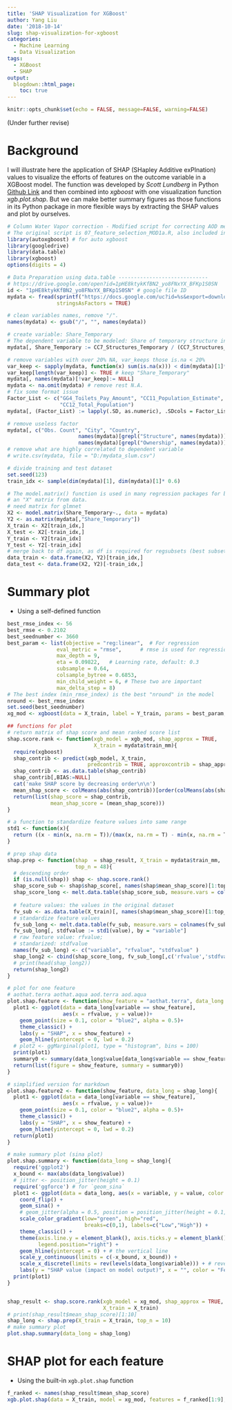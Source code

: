 ```yaml
---
title: 'SHAP Visualization for XGBoost'
author: Yang Liu
date: '2018-10-14'
slug: shap-visualization-for-xgboost
categories:
  - Machine Learning
  - Data Visualization
tags:
  - XGBoost
  - SHAP
output:
  blogdown::html_page:
    toc: true
---
```



```r
knitr::opts_chunk$set(echo = FALSE, message=FALSE, warning=FALSE)
```
(Under further revise)

# Background
I will illustrate here the application of SHAP (SHapley Additive exPlnation) values to visualize the efforts of features on the outcome variable in a XGBoost model.
The function was developed by _Scott Lundberg_ in Python [Github Link](https://github.com/slundberg/shap) and then combined into _xgboost_ with one visualization function _xgb.plot.shap_. But we can make better summary figures as those functions in its Python package in more flexible ways by extracting the SHAP values and plot by ourselves. 

```r
# Column Water Vapor correction - Modified script for correcting AOD measurements 
# The original script is 07_feature_selection_MOD1a.R, also included in this repo.
library(autoxgboost) # for auto xgboost
library(googledrive)
library(data.table)
library(xgboost)
options(digits = 4)
```

```r
# Data Preparation using data.table -----------------------------
# https://drive.google.com/open?id=1pHE8ktykKfBN2_yo8FNxYX_BFKp1S0SN
id <- "1pHE8ktykKfBN2_yo8FNxYX_BFKp1S0SN" # google file ID
mydata <- fread(sprintf("https://docs.google.com/uc?id=%s&export=download", id),
                stringsAsFactors = TRUE)

# clean variables names, remove "/".
names(mydata) <- gsub("/", "", names(mydata)) 

# create variable: Share_Temporary
# The dependent variable to be modeled: Share of temporary structure in slums
mydata[, Share_Temporary := CC7_Structures_Temporary / (CC7_Structures_Temporary + CC6_Structures_Permanent)]

# remove variables with over 20% NA, var_keeps those is.na < 20%
var_keep <- sapply(mydata, function(x) sum(is.na(x))) < dim(mydata)[1]*0.2
var_keep[length(var_keep)] <- TRUE # keep "Share_Temporary"
mydata[, names(mydata)[!var_keep]:= NULL]
mydata <- na.omit(mydata) # remove rest N.A.
# fix some format issue
Factor_List <- c("GG4_Toilets_Pay_Amount", "CC11_Population_Estimate", "CC10_Household_Size",
                 "CC12_Total_Population")
mydata[, (Factor_List) := lapply(.SD, as.numeric), .SDcols = Factor_List]

# remove useless factor
mydata[, c("Obs. Count", "City", "Country",
                       names(mydata)[grepl("Structure", names(mydata))],
                       names(mydata)[grepl("Ownership", names(mydata))]):=NULL]
# remove what are highly correlated to dependent variable
# write.csv(mydata, file = "D:/mydata_slum.csv")

# divide training and test dataset
set.seed(123)
train_idx <- sample(dim(mydata)[1], dim(mydata)[1]* 0.6)

# The model.matrix() function is used in many regression packages for building 
# an "X" matrix from data.
# need matrix for glmnet
X2 <- model.matrix(Share_Temporary~., data = mydata)
Y2 <- as.matrix(mydata[,"Share_Temporary"])
X_train <- X2[train_idx,]
X_test <- X2[-train_idx,]
Y_train <- Y2[train_idx]
Y_test <- Y2[-train_idx]
# merge back to df again, as df is required for regsubsets (best subset)
data_train <- data.frame(X2, Y2)[train_idx,] 
data_test <- data.frame(X2, Y2)[-train_idx,] 
```

# Summary plot  
* Using a self-defined function  
```r
best_rmse_index <- 56
best_rmse <- 0.2102
best_seednumber <- 3660
best_param <- list(objective = "reg:linear",  # For regression
                eval_metric = "rmse",      # rmse is used for regression
                max_depth = 9,
                eta = 0.09822,   # Learning rate, default: 0.3
                subsample = 0.64,
                colsample_bytree = 0.6853, 
                min_child_weight = 6, # These two are important
                max_delta_step = 8)
# The best index (min_rmse_index) is the best "nround" in the model
nround <- best_rmse_index
set.seed(best_seednumber)
xg_mod <- xgboost(data = X_train, label = Y_train, params = best_param, nround = nround, verbose = F)

## functions for plot
# return matrix of shap score and mean ranked score list
shap.score.rank <- function(xgb_model = xgb_mod, shap_approx = TRUE, 
                            X_train = mydata$train_mm){
  require(xgboost)
  shap_contrib <- predict(xgb_model, X_train,
                          predcontrib = TRUE, approxcontrib = shap_approx)
  shap_contrib <- as.data.table(shap_contrib)
  shap_contrib[,BIAS:=NULL]
  cat('make SHAP score by decreasing order\n\n')
  mean_shap_score <- colMeans(abs(shap_contrib))[order(colMeans(abs(shap_contrib)), decreasing = T)]
  return(list(shap_score = shap_contrib,
              mean_shap_score = (mean_shap_score)))
}

# a function to standardize feature values into same range
std1 <- function(x){
  return ((x - min(x, na.rm = T))/(max(x, na.rm = T) - min(x, na.rm = T)))
}

# prep shap data
shap.prep <- function(shap  = shap_result, X_train = mydata$train_mm,
                      top_n = 48){
  # descending order
  if (is.null(shap)) shap <- shap.score.rank()
  shap_score_sub <- shap$shap_score[, names(shap$mean_shap_score)[1:top_n], with = F]
  shap_score_long <- melt.data.table(shap_score_sub, measure.vars = colnames(shap_score_sub))
  
  # feature values: the values in the original dataset
  fv_sub <- as.data.table(X_train)[, names(shap$mean_shap_score)[1:top_n], with = F]
  # standardize feature values
  fv_sub_long <- melt.data.table(fv_sub, measure.vars = colnames(fv_sub))
  fv_sub_long[, stdfvalue := std1(value), by = "variable"]
  # raw feature value: rfvalue; 
  # standarized: stdfvalue
  names(fv_sub_long) <- c("variable", "rfvalue", "stdfvalue" )
  shap_long2 <- cbind(shap_score_long, fv_sub_long[,c('rfvalue','stdfvalue')])
  # print(head(shap_long2))
  return(shap_long2) 
}

# plot for one feature
# aothat.terra aothat.aqua aod.terra aod.aqua
plot.shap.feature <- function(show_feature = "aothat.terra", data_long = shap_long){
  plot1 <- ggplot(data = data_long[variable == show_feature], 
                  aes(x = rfvalue, y = value))+
    geom_point(size = 0.1, color = "blue2", alpha = 0.5)+ 
    theme_classic() + 
    labs(y = "SHAP", x = show_feature) +
    geom_hline(yintercept = 0, lwd = 0.2)  
  # plot2 <- ggMarginal(plot1, type = "histogram", bins = 100)
  print(plot1)
  summary0 <- summary(data_long$value[data_long$variable == show_feature])
  return(list(figure = show_feature, summary = summary0))
}

# simplified version for markdown
plot.shap.feature2 <- function(show_feature, data_long = shap_long){
  plot1 <- ggplot(data = data_long[variable == show_feature], 
                  aes(x = rfvalue, y = value))+
    geom_point(size = 0.1, color = "blue2", alpha = 0.5)+ 
    theme_classic() + 
    labs(y = "SHAP", x = show_feature) +
    geom_hline(yintercept = 0, lwd = 0.2)  
  return(plot1)
}

# make summary plot (sina plot)
plot.shap.summary <- function(data_long = shap_long){
  require('ggplot2')
  x_bound <- max(abs(data_long$value))
  # jitter <- position_jitter(height = 0.1)
  require('ggforce') # for `geom_sina`
  plot1 <- ggplot(data = data_long, aes(x = variable, y = value, color = stdfvalue))+
    coord_flip() + 
    geom_sina() +
    # geom_jitter(alpha = 0.5, position = position_jitter(height = 0.1, width = 0.1)) + 
    scale_color_gradient(low="green", high="red", 
                         breaks=c(0,1), labels=c("Low","High")) +
    theme_classic() + 
    theme(axis.line.y = element_blank(), axis.ticks.y = element_blank(), # remove axis line
          legend.position="right") + 
    geom_hline(yintercept = 0) + # the vertical line
    scale_y_continuous(limits = c(-x_bound, x_bound)) +
    scale_x_discrete(limits = rev(levels(data_long$variable))) + # reverse the order
    labs(y = "SHAP value (impact on model output)", x = "", color = "Feature value") 
  print(plot1)
}


shap_result <- shap.score.rank(xgb_model = xg_mod, shap_approx = TRUE, 
                               X_train = X_train)
# print(shap_result$mean_shap_score)[1:10]
shap_long <- shap.prep(X_train = X_train, top_n = 10)
# make summary plot
plot.shap.summary(data_long = shap_long)


```

# SHAP plot for each feature
* Using the built-in `xgb.plot.shap` function  
```r
f_ranked <- names(shap_result$mean_shap_score)
xgb.plot.shap(data = X_train, model = xg_mod, features = f_ranked[1:9], n_col = 3)
```

